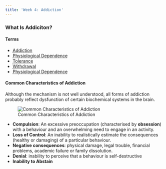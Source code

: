 ```yaml
---
title: 'Week 4: Addiction'
---
```


### What Is Addiciton?

<div class="alert alert-info" role="alert">
  <h4>Terms</h4>
  <ul>
    <li><abbr title="continued involvement with a substance or activity despite ongoing negative consequences.">Addiction</abbr></li>
    <li><abbr title="The adaptive state of brain and body processes that occurs with regular addictive behaviour and results in withdrawal if the addictive behaviour stops.">Physiological Dependence</abbr></li>
    <li><abbr title="A requirement for increased amounts of a drug in order to achieve the desired effect">Tolerance</abbr></li>
    <li><abbr title=" a series of temporary physical and psychological symptoms that occurs when substance use stops.">Withdrawal</abbr></li>
    <li><abbr title="Dependency of the mind on a substance or behaviour, which can lead to psychological withdrawal symptoms such as anxiety, irritability, or cravings.">Physiological Dependence</abbr></li>
  </ul>
</div>

#### Common Characteristics of Addiction

Although the mechanism is not well understood, all forms of addiction probably reflect dysfunction of certain biochemical systems in the brain.

![Common Characteristics of Addiction](Images/Week4/addiction.png)

-   **Compulsion**: An excessive preoccupation (characterised by **obsession**) with a behaviour and an overwhelming need to engage in an activity.
-   **Loss of Control**: An inability to realistically estimate the consequences (healthy or damaging) of a particular behaviour.
-   **Negative consequences**: physical damage, legal trouble, financial problems, academic failure or family dissolution.
-   **Denial**: inability to perceive that a behaviour is self-destructive
-   **Inability to Abstain**


